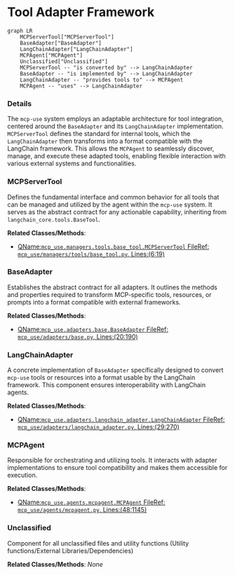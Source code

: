 # Tool Adapter Framework
```mermaid
graph LR
    MCPServerTool["MCPServerTool"]
    BaseAdapter["BaseAdapter"]
    LangChainAdapter["LangChainAdapter"]
    MCPAgent["MCPAgent"]
    Unclassified["Unclassified"]
    MCPServerTool -- "is converted by" --> LangChainAdapter
    BaseAdapter -- "is implemented by" --> LangChainAdapter
    LangChainAdapter -- "provides tools to" --> MCPAgent
    MCPAgent -- "uses" --> LangChainAdapter
```

### Details

The `mcp-use` system employs an adaptable architecture for tool integration, centered around the `BaseAdapter` and its `LangChainAdapter` implementation. `MCPServerTool` defines the standard for internal tools, which the `LangChainAdapter` then transforms into a format compatible with the LangChain framework. This allows the `MCPAgent` to seamlessly discover, manage, and execute these adapted tools, enabling flexible interaction with various external systems and functionalities.

### MCPServerTool
Defines the fundamental interface and common behavior for all tools that can be managed and utilized by the agent within the `mcp-use` system. It serves as the abstract contract for any actionable capability, inheriting from `langchain_core.tools.BaseTool`.


**Related Classes/Methods**:

- <a href="https://github.com/mcp-use/mcp-use/blob/main/mcp_use/managers/tools/base_tool.py#L6-L19" target="_blank" rel="noopener noreferrer">QName:`mcp_use.managers.tools.base_tool.MCPServerTool` FileRef: `mcp_use/managers/tools/base_tool.py`, Lines:(6:19)</a>


### BaseAdapter
Establishes the abstract contract for all adapters. It outlines the methods and properties required to transform MCP-specific tools, resources, or prompts into a format compatible with external frameworks.


**Related Classes/Methods**:

- <a href="https://github.com/mcp-use/mcp-use/blob/main/mcp_use/adapters/base.py#L20-L190" target="_blank" rel="noopener noreferrer">QName:`mcp_use.adapters.base.BaseAdapter` FileRef: `mcp_use/adapters/base.py`, Lines:(20:190)</a>


### LangChainAdapter
A concrete implementation of `BaseAdapter` specifically designed to convert `mcp-use` tools or resources into a format usable by the LangChain framework. This component ensures interoperability with LangChain agents.


**Related Classes/Methods**:

- <a href="https://github.com/mcp-use/mcp-use/blob/main/mcp_use/adapters/langchain_adapter.py#L29-L270" target="_blank" rel="noopener noreferrer">QName:`mcp_use.adapters.langchain_adapter.LangChainAdapter` FileRef: `mcp_use/adapters/langchain_adapter.py`, Lines:(29:270)</a>


### MCPAgent
Responsible for orchestrating and utilizing tools. It interacts with adapter implementations to ensure tool compatibility and makes them accessible for execution.


**Related Classes/Methods**:

- <a href="https://github.com/mcp-use/mcp-use/blob/main/mcp_use/agents/mcpagent.py#L48-L1145" target="_blank" rel="noopener noreferrer">QName:`mcp_use.agents.mcpagent.MCPAgent` FileRef: `mcp_use/agents/mcpagent.py`, Lines:(48:1145)</a>


### Unclassified
Component for all unclassified files and utility functions (Utility functions/External Libraries/Dependencies)


**Related Classes/Methods**: _None_
